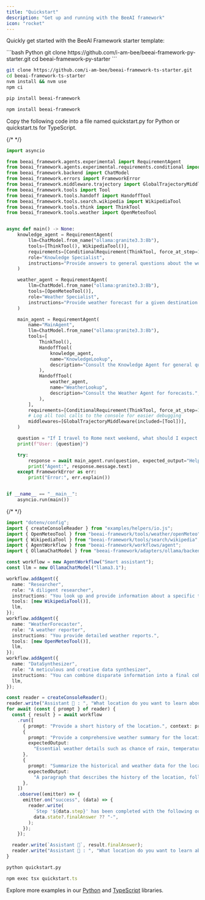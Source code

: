 ```yaml
---
title: "Quickstart"
description: "Get up and running with the BeeAI framework"
icon: "rocket"
---
```


<Steps>
   <Step title="Clone a starter repo">

  Quickly get started with the BeeAI Framework starter template:

  <CodeGroup>
  ```bash Python
  git clone https://github.com/i-am-bee/beeai-framework-py-starter.git
  cd beeai-framework-py-starter
  ```

  ```bash TypeScript
  git clone https://github.com/i-am-bee/beeai-framework-ts-starter.git
  cd beeai-framework-ts-starter
  nvm install && nvm use
  npm ci
  ```

  </CodeGroup>

  </Step>

   <Step title="Install BeeAI framework">

  <CodeGroup>

  ```bash Python
  pip install beeai-framework
  ```

  ```bash TypeScript
  npm install beeai-framework
  ```

  </CodeGroup>

   </Step>
   <Step title="Create your project file">

   Copy the following code into a file named quickstart.py for Python or quickstart.ts for TypeScript.

  <CodeGroup>

  {/* <!-- embedme python/examples/agents/experimental/requirement/handoff.py --> */}
  ```py Python
  import asyncio
  
  from beeai_framework.agents.experimental import RequirementAgent
  from beeai_framework.agents.experimental.requirements.conditional import ConditionalRequirement
  from beeai_framework.backend import ChatModel
  from beeai_framework.errors import FrameworkError
  from beeai_framework.middleware.trajectory import GlobalTrajectoryMiddleware
  from beeai_framework.tools import Tool
  from beeai_framework.tools.handoff import HandoffTool
  from beeai_framework.tools.search.wikipedia import WikipediaTool
  from beeai_framework.tools.think import ThinkTool
  from beeai_framework.tools.weather import OpenMeteoTool
  
  
  async def main() -> None:
      knowledge_agent = RequirementAgent(
          llm=ChatModel.from_name("ollama:granite3.3:8b"),
          tools=[ThinkTool(), WikipediaTool()],
          requirements=[ConditionalRequirement(ThinkTool, force_at_step=1)],
          role="Knowledge Specialist",
          instructions="Provide answers to general questions about the world.",
      )
  
      weather_agent = RequirementAgent(
          llm=ChatModel.from_name("ollama:granite3.3:8b"),
          tools=[OpenMeteoTool()],
          role="Weather Specialist",
          instructions="Provide weather forecast for a given destination.",
      )
  
      main_agent = RequirementAgent(
          name="MainAgent",
          llm=ChatModel.from_name("ollama:granite3.3:8b"),
          tools=[
              ThinkTool(),
              HandoffTool(
                  knowledge_agent,
                  name="KnowledgeLookup",
                  description="Consult the Knowledge Agent for general questions.",
              ),
              HandoffTool(
                  weather_agent,
                  name="WeatherLookup",
                  description="Consult the Weather Agent for forecasts.",
              ),
          ],
          requirements=[ConditionalRequirement(ThinkTool, force_at_step=1)],
          # Log all tool calls to the console for easier debugging
          middlewares=[GlobalTrajectoryMiddleware(included=[Tool])],
      )
  
      question = "If I travel to Rome next weekend, what should I expect in terms of weather, and also tell me one famous historical landmark there?"
      print(f"User: {question}")
  
      try:
          response = await main_agent.run(question, expected_output="Helpful and clear response.")
          print("Agent:", response.message.text)
      except FrameworkError as err:
          print("Error:", err.explain())
  
  
  if __name__ == "__main__":
      asyncio.run(main())
  
  ```

  {/* <!-- embedme typescript/examples/workflows/multiAgents.ts --> */}
  ```ts TypeScript
  import "dotenv/config";
  import { createConsoleReader } from "examples/helpers/io.js";
  import { OpenMeteoTool } from "beeai-framework/tools/weather/openMeteo";
  import { WikipediaTool } from "beeai-framework/tools/search/wikipedia";
  import { AgentWorkflow } from "beeai-framework/workflows/agent";
  import { OllamaChatModel } from "beeai-framework/adapters/ollama/backend/chat";
  
  const workflow = new AgentWorkflow("Smart assistant");
  const llm = new OllamaChatModel("llama3.1");
  
  workflow.addAgent({
    name: "Researcher",
    role: "A diligent researcher",
    instructions: "You look up and provide information about a specific topic.",
    tools: [new WikipediaTool()],
    llm,
  });
  workflow.addAgent({
    name: "WeatherForecaster",
    role: "A weather reporter",
    instructions: "You provide detailed weather reports.",
    tools: [new OpenMeteoTool()],
    llm,
  });
  workflow.addAgent({
    name: "DataSynthesizer",
    role: "A meticulous and creative data synthesizer",
    instructions: "You can combine disparate information into a final coherent summary.",
    llm,
  });
  
  const reader = createConsoleReader();
  reader.write("Assistant 🤖 : ", "What location do you want to learn about?");
  for await (const { prompt } of reader) {
    const { result } = await workflow
      .run([
        { prompt: "Provide a short history of the location.", context: prompt },
        {
          prompt: "Provide a comprehensive weather summary for the location today.",
          expectedOutput:
            "Essential weather details such as chance of rain, temperature and wind. Only report information that is available.",
        },
        {
          prompt: "Summarize the historical and weather data for the location.",
          expectedOutput:
            "A paragraph that describes the history of the location, followed by the current weather conditions.",
        },
      ])
      .observe((emitter) => {
        emitter.on("success", (data) => {
          reader.write(
            `Step '${data.step}' has been completed with the following outcome:\n`,
            data.state?.finalAnswer ?? "-",
          );
        });
      });
  
    reader.write(`Assistant 🤖`, result.finalAnswer);
    reader.write("Assistant 🤖 : ", "What location do you want to learn about?");
  }
  
  ```
  </CodeGroup>

   </Step>
   <Step title="Run the example">

  <CodeGroup>

  ```py Python
  python quickstart.py
  ```

  ```ts TypeScript
  npm exec tsx quickstart.ts
  ```

  </CodeGroup>

   </Step>
</Steps>

Explore more examples in our [Python](https://github.com/i-am-bee/beeai-framework/tree/main/python/examples) and [TypeScript](https://github.com/i-am-bee/beeai-framework/tree/main/typescript/examples) libraries.
